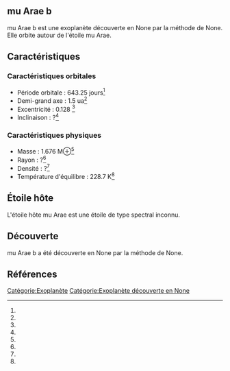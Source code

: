 == mu Arae b ==

{{Infobox Exoplanète
| nom = mu Arae b
| image = 
| légende = 
| étoile = mu Arae
| constellation = 
| ascension_droite = 
| déclinaison = 
| distance = ?
| type_spectral = ?
| masse = 1.676 M⊕<ref></ref>
| rayon = ?<ref></ref>
| densité = ?<ref></ref>
| gravité = ?<ref></ref>
| température = 228.7 K<ref></ref>
| période = 643.25 j<ref></ref>
| demi_grand_axe = 1.5 ua<ref></ref>
| excentricité = 0.128 <ref></ref>
| inclinaison = ?<ref></ref>
| méthode_découverte = ?
| date_découverte = ?
| statut = Confirmée
}}

mu Arae b est une exoplanète découverte en None par la méthode de None. Elle orbite autour de l'étoile mu Arae.

== Caractéristiques ==

=== Caractéristiques orbitales ===
* Période orbitale : 643.25 jours<ref></ref>
* Demi-grand axe : 1.5 ua<ref></ref>
* Excentricité : 0.128 <ref></ref>
* Inclinaison : ?<ref></ref>

=== Caractéristiques physiques ===
* Masse : 1.676 M⊕<ref></ref>
* Rayon : ?<ref></ref>
* Densité : ?<ref></ref>
* Température d'équilibre : 228.7 K<ref></ref>

== Étoile hôte ==

{{Infobox Étoile
| nom = mu Arae
| image = 
| légende = 
| constellation = 
| ascension_droite = 
| déclinaison = 
| distance = ?
| type_spectral = ?
| magnitude_absolue = 
| magnitude_apparente = 
| masse = ?<ref></ref>
| rayon = ?<ref></ref>
| température = ?<ref></ref>
| métallicité = ?<ref></ref>
| âge = ?<ref></ref>
}}

L'étoile hôte mu Arae est une étoile de type spectral inconnu.

== Découverte ==

mu Arae b a été découverte en None par la méthode de None.

== Références ==
<references />

[[Catégorie:Exoplanète]]
[[Catégorie:Exoplanète découverte en None]]
